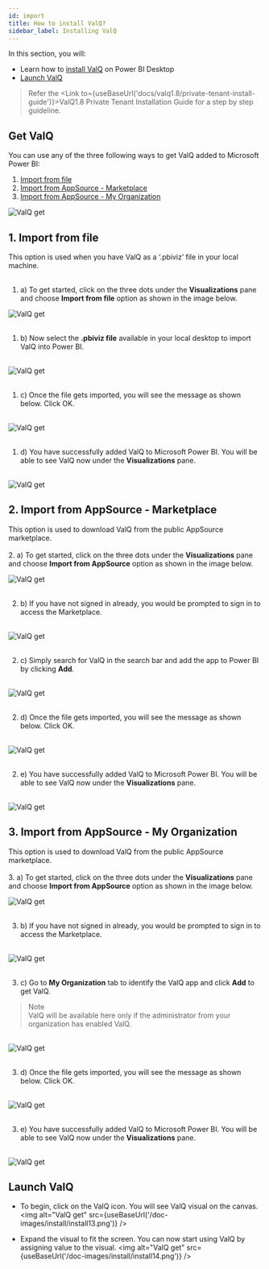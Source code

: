 ```yaml
---
id: import
title: How to install ValQ?
sidebar_label: Installing ValQ
---
```


In this section, you will:
 - Learn how to [install ValQ](#get-valq) on Power BI Desktop
 - [Launch ValQ](#launch-valq)


> Refer the <Link to={useBaseUrl('docs/valq1.8/private-tenant-install-guide')}>ValQ1.8 Private Tenant Installation Guide</Link> for a step by step guideline.


## Get ValQ

You can use any of the three following ways to get ValQ added to Microsoft Power BI:

1. [Import from file](#1-import-from-file)
2. [Import from AppSource - Marketplace](#2-import-from-appsource---marketplace)
3. [Import from AppSource - My Organization](#3-import-from-appsource---my-organization)

<div style={{textAlign: 'center'}}>
  <Zoom>
<img alt="ValQ get" src={useBaseUrl('/doc-images/install/install1.png')} 
    width={430}
    height={395}/>
  </Zoom>
</div>

## 1. Import from file

This option is used when you have ValQ as a ‘.pbiviz’ file in your local machine.  <br /> <br />
1. a) To get started, click on the three dots under the **Visualizations** pane and choose **Import from file** option
as shown in the image below.
<div style={{textAlign: 'center'}}>
  <Zoom>
<img alt="ValQ get" src={useBaseUrl('/doc-images/install/install2.png')}
    width={430}
    height={395}/>
  </Zoom>
</div> <br />

1. b) Now select the **.pbiviz file** available in your local desktop to import ValQ into Power BI. 
<br />

<div style={{textAlign: 'center'}}>
  <Zoom>
<img alt="ValQ get" src={useBaseUrl('/doc-images/install/install5.png')} />
  </Zoom>
</div> <br />

1. c) Once the file gets imported, you will see the message as shown below. Click OK.
<br />

<div style={{textAlign: 'center'}}>
  <Zoom>
<img alt="ValQ get" src={useBaseUrl('/doc-images/install/install6.png')} />
  </Zoom>
</div> <br />

1. d) You have successfully added ValQ to Microsoft Power BI. You will be able to see ValQ now under the **Visualizations** pane. 
<br />

<div style={{textAlign: 'center'}}>
  <Zoom>
<img alt="ValQ get" src={useBaseUrl('/doc-images/install/install7.png')} />
  </Zoom>
</div>

## 2. Import from AppSource - Marketplace
This option is used to download ValQ from the public AppSource marketplace.  <br /> <br />
2. a) To get started, click on the three dots under the **Visualizations** pane and choose **Import from AppSource** option
as shown in the image below.
<div style={{textAlign: 'center'}}>
  <Zoom>
<img alt="ValQ get" src={useBaseUrl('/doc-images/install/install3.png')}
    width={430}
    height={395}
/>
  </Zoom>
</div> <br />

2. b) If you have not signed in already, you would be prompted to sign in to access the Marketplace.
<br />

<div style={{textAlign: 'center'}}>
  <Zoom>
<img alt="ValQ get" src={useBaseUrl('/doc-images/install/install8.png')} />
  </Zoom>
</div> <br />

2. c) Simply search for ValQ in the search bar and add the app to Power BI by clicking **Add**.
<br />

<div style={{textAlign: 'center'}}>
  <Zoom>
<img alt="ValQ get" src={useBaseUrl('/doc-images/install/install9.png')} />
  </Zoom>
</div> <br />

2. d) Once the file gets imported, you will see the message as shown below. Click OK.
<br />

<div style={{textAlign: 'center'}}>
  <Zoom>
<img alt="ValQ get" src={useBaseUrl('/doc-images/install/install10.png')} />
  </Zoom>
</div> <br />

2. e) You have successfully added ValQ to Microsoft Power BI. You will be able to see ValQ now under the **Visualizations** pane. 
<br />

<div style={{textAlign: 'center'}}>
  <Zoom>
<img alt="ValQ get" src={useBaseUrl('/doc-images/install/install4.png')} />
  </Zoom>
</div>

## 3. Import from AppSource - My Organization 
This option is used to download ValQ from the public AppSource marketplace. <br /> <br />
3. a) To get started, click on the three dots under the **Visualizations** pane and choose **Import from AppSource** option as shown in the image below.
<div style={{textAlign: 'center'}}>
  <Zoom>
<img alt="ValQ get" src={useBaseUrl('/doc-images/install/install3.png')}
    width={430}
    height={395}
/>
  </Zoom>
</div> <br />

3. b) If you have not signed in already, you would be prompted to sign in to access the Marketplace.
<br />

<div style={{textAlign: 'center'}}>
  <Zoom>
<img alt="ValQ get" src={useBaseUrl('/doc-images/install/install8.png')} />
  </Zoom>
</div> <br />

3. c) Go to **My Organization** tab to identify the ValQ app and click **Add** to get ValQ. <br /> 

> Note <br />
 ValQ will be available here only if the administrator from your organization has enabled ValQ.

<br />

<div style={{textAlign: 'center'}}>
  <Zoom>
<img alt="ValQ get" src={useBaseUrl('/doc-images/install/install12.png')} />
  </Zoom>
</div> <br />

3. d) Once the file gets imported, you will see the message as shown below. Click OK.
<br />

<div style={{textAlign: 'center'}}>
  <Zoom>
<img alt="ValQ get" src={useBaseUrl('/doc-images/install/install10.png')} />
  </Zoom>
</div><br />

3. e) You have successfully added ValQ to Microsoft Power BI. You will be able to see ValQ now under the **Visualizations** pane. 
<br />

<div style={{textAlign: 'center'}}>
  <Zoom>
<img alt="ValQ get" src={useBaseUrl('/doc-images/install/install11.png')} />
  </Zoom>
</div> 

## Launch ValQ

- To begin, click on the ValQ icon. You will see ValQ visual on the canvas.
  <Zoom>
  <img alt="ValQ get" src={useBaseUrl('/doc-images/install/install13.png')} />
    </Zoom>

- Expand the visual to fit the screen. You can now start using ValQ by assigning value to the visual.
  <Zoom>
  <img alt="ValQ get" src={useBaseUrl('/doc-images/install/install14.png')} />
    </Zoom>